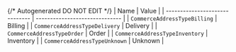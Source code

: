 {/* Autogenerated DO NOT EDIT  */}
| Name                           | Value                          |
| ------------------------------ | ------------------------------ |
| `CommerceAddressTypeBilling`   | Billing                        |
| `CommerceAddressTypeDelivery`  | Delivery                       |
| `CommerceAddressTypeOrder`     | Order                          |
| `CommerceAddressTypeInventory` | Inventory                      |
| `CommerceAddressTypeUnknown`   | Unknown                        |